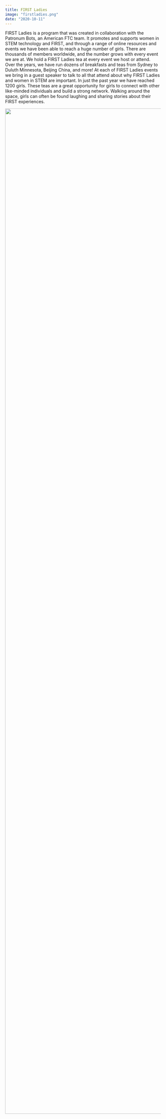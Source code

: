 ```yaml
---
title: FIRST Ladies
image: "firstladies.png"
date: "2020-10-11"
---
```


FIRST Ladies is a program that was created in collaboration with the Patronum Bots, an American FTC team. It promotes and supports women in STEM technology and FIRST, and through a range of online resources and events we have been able to reach a huge number of girls. There are thousands of members worldwide, and the number grows with every event we are at.
We hold a FIRST Ladies tea at every event we host or attend. Over the years, we have run dozens of breakfasts and teas from Sydney to Duluth Minnesota, Beijing China, and more!
At each of FIRST Ladies events we bring in a guest speaker to talk to all that attend about why FIRST Ladies and women in STEM are important.
In just the past year we have reached 1200 girls. These teas are a great opportunity for girls to connect with other like-minded individuals and build a strong network. Walking around the space, girls can often be found laughing and sharing stories about their FIRST experiences.

<Image
  src="/images/data/outreach/firstladiestalk.jpg"
  height="3240"
  width="5760"
  layout="responsive"
/>

